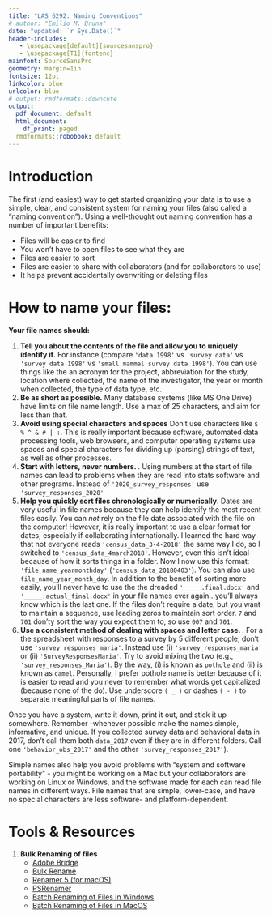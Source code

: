 ```yaml
---
title: "LAS 6292: Naming Conventions"
# author: "Emilio M. Bruna"
date: "updated: `r Sys.Date()`"
header-includes:
   - \usepackage[default]{sourcesanspro}
   - \usepackage[T1]{fontenc}
mainfont: SourceSansPro
geometry: margin=1in
fontsize: 12pt
linkcolor: blue
urlcolor: blue
# output: rmdformats::downcute
output:
  pdf_document: default
  html_document:
    df_print: paged
  rmdformats::robobook: default
---
```

  
# Introduction

The first (and easiest) way to get started organizing your data is to use a simple, clear, and consistent system for naming your files (also called a "naming convention"). Using a well-thought out naming convention has a number of important benefits:  

* Files will be easier to find
* You won't have to open files to see what they are
* Files are easier to sort
* Files are easier to share with collaborators (and for collaborators to use)
* It helps prevent accidentally overwriting or deleting files  

    
# How to name your files:

**Your file names should: **

1. **Tell you about the contents of the file and allow you to uniquely identify it.** For instance (compare `'data 1998'` vs `'survey data'` vs `'survey data 1998'` vs `'small mammal survey data 1998'`). You can use things like the an acronym for the project, abbreviation for the study, location where collected, the name of the investigator, the year or month when collected, the type of data type, etc.
2. **Be as short as possible.** Many database systems (like MS One Drive) have limits on file name length. Use a max of 25 characters, and aim for less than that. 
3. **Avoid using special characters and spaces** Don't use  characters like `$ % ^ & # | :`. This is really important because software, automated data processing tools, web browsers, and computer operating systems use spaces and special characters for dividing up (parsing) strings of text, as well as other processes. 
4. **Start with letters, never numbers. **.  Using numbers at the start of file names can lead to problems when they are read into stats software and other programs. Instead of `'2020_survey_responses'` use  `'survey_responses_2020'` 
5. **Help you quickly sort files chronologically or numerically**. Dates are very useful in file names because they can help identify the most recent files easily. You can *not* rely on the file date associated with the file on the computer! However, it is really important to use a clear format for dates, especially if collaborating internationally. I learned the hard way that not everyone reads `'census_data_3-4-2018'` the same way I do, so I switched to `'census_data_4march2018'`. However, even this isn't ideal because of how it sorts things in a folder. Now I now use this format: `'file_name_yearmonthday'` (`'census_data_20180403'`). You can also use `file_name_year_month_day`. In addition to the benefit of sorting more easily, you'll never have to use the the dreaded `'_____.final.docx'` and `'_____.actual_final.docx'` in your file names ever again...you'll always know which is the last one. If the files don't require a date, but you want to maintain a sequence, use leading zeros to maintain sort order. `7` and `701` don'ty sort the way you expect them to, so use `007` and `701`.
6. **Use a consistent method of dealing with spaces and letter case. **.  For a the spreadsheet with responses to a survey by 5 different people, don't use `'survey responses maria'`. Instead use (i) `'survey_responses_maria'` or (ii) `'SurveyResponsesMaria'`. Try to avoid mixing the two (e.g., `'survey_responses_Maria'`). By the way, (i) is known as `pothole` and (ii) is known as `camel`. Personally, I prefer pothole name is better because of it is easier to read and you never to remember what words get capitalized (because none of the do). Use underscore `( _ )` or dashes `( - )` to separate meaningful parts of file names. 

Once you have a system, write it down, print it out, and stick it up somewhere. Remember -whenever possible make the names simple, informative, and unique. If you collected survey data and behavioral data in 2017, don't call them both `data_2017` even if they are in different folders. Call one `'behavior_obs_2017'` and the other `'survey_responses_2017'`). 

Simple names also help you avoid problems with "system and software portability" - you might be working on a Mac but your collaborators are working on Linux or Windows, and the software made for each can read file names in different ways. File names that are simple, lower-case, and have no special characters are less software- and platform-dependent.    
    

# Tools & Resources

1. **Bulk Renaming of files**
    * [Adobe Bridge](https://www.adobe.com/products/bridge.html)
    * [Bulk Rename](http://www.bulkrenameutility.co.uk/Main_Intro.php)
    * [Renamer 5 (for macOS)](https://renamer.com/)
    * [PSRenamer](http://www.powersurgepub.com/products/psrenamer/index.html)
    * [Batch Renaming of Files in Windows](https://www.howtogeek.com/111859/how-to-batch-rename-files-in-windows-4-ways-to-rename-multiple-files/)
    * [Batch Renaming of Files in MacOS](https://setapp.com/how-to/batch-rename-files)
